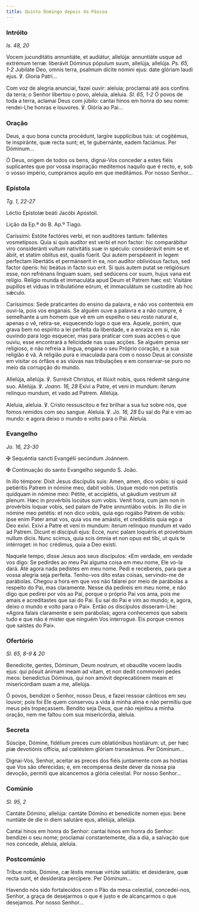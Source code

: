 ```yaml
---
title: Quinto Domingo depois da Páscoa
---
```


### Intróito

<em>Is. 48, 20</em>

<div class="side-by-side not-content">

Vocem jucunditátis annuntiáte, et audiátur, allelúja: annuntiáte usque ad extrémum terræ: liberávit Dóminus pópulum suum, allelúja, allelúja. <em>Ps. 65, 1-2</em> Jubiláte Deo, omnis terra, psalmum dícite nómini ejus: date glóriam laudi ejus. ℣. Gloria Patri...

Com voz de alegria anunciai, fazei ouvir: aleluia; proclamai até aos confins da terra; o Senhor libertou o povo, aleluia, aleluia. <em>Sl. 65, 1-2</em> Ó povos de toda a terra, aclamai Deus com júbilo: cantai hinos em honra do seu nome: rendei-Lhe honras e louvores. ℣. Glória ao Pai...

</div>

### Oração

<div class="side-by-side not-content">

Deus, a quo bona cuncta procédunt, largíre supplícibus tuis: ut cogitémus, te inspiránte, quæ recta sunt; et, te gubernánte, eadem faciámus. Per Dóminum...

Ó Deus, origem de todos os bens, dignai-Vos conceder a estes fiéis suplicantes que por vossa inspiração meditemos naquilo que é recto, e, sob o vosso império, cumpramos aquilo em que meditámos. Por nosso Senhor...

</div>

### Epístola

<em>Tg. 1, 22-27</em>

<div class="side-by-side not-content">

Léctio Epístolæ beáti Jacóbi Apóstoli.

Lição da Ep.ª do B. Ap.º Tiago.

Caríssimi: Estóte factóres verbi, et non auditóres tantum: falléntes vosmetípsos. Quia si quis audítor est verbi et non factor: hic comparábitur viro consideránti vultum nativitátis suæ in spéculo: considerávit enim se et ábiit, et statim oblítus est, qualis fúerit. Qui autem perspéxerit in legem perfectam libertátis et permánserit in ea, non audítor obliviósus factus, sed factor óperis: hic beátus in facto suo erit. Si quis autem putat se religiósum esse, non refrénans linguam suam, sed sedúcens cor suum, hujus vana est relígio. Relígio munda et immaculáta apud Deum et Patrem hæc est: Visitáre pupíllos et viduas in tribulatióne eórum, et immaculátum se custodíre ab hoc sǽculo.

Caríssimos: Sede praticantes do ensino da palavra, e não vos contenteis em ouvi-la, pois vos enganais. Se alguém ouve a palavra e a não cumpre, é semelhante a um homem que vê em um espelho o seu rosto natural e, apenas o vê, retira-se, esquecendo logo o que era. Aquele, porém, que grava bem no espírito a lei perfeita da liberdade, e a enraíza em si, não ouvindo para logo esquecer, mas para praticar com suas acções o que ouviu, esse encontrará a felicidade nas suas acções. Se alguém pensa ser religioso, e não refreia a língua, engana o seu Próprio coração, e a sua religião é vã. A religião pura e imaculada para com o nosso Deus ai consiste em visitar os órfãos e as viúvas nas tribulações e em conservar-se puro no meio da corrupção do mundo.

</div>

<div class="side-by-side not-content">

Allelúja, allelúja. ℣. Surréxit Christus, et illúxit nobis, quos rédemit sánguine suo. Allelúja. ℣. <em>Joann. 16, 28</em> Exívi a Patre, et veni in mundum: íterum relínquo mundum, et vado ad Patrem. Allelúja.

Aleluia, aleluia. ℣. Cristo ressuscitou e fez brilhar a sua luz sobre nós, que fomos remidos com seu sangue. Aleluia. ℣. <em>Jo. 16, 28</em> Eu saí do Pai e vim ao mundo: e agora deixo o mundo e volto para o Pai. Aleluia.

</div>

### Evangelho

<em>Jo. 16, 23-30</em>

<div class="side-by-side not-content">

<span class="cross text-red-500">✠</span> Sequéntia sancti Evangélii secúndum Joánnem.

<span class="cross text-red-500">✠</span> Continuação do santo Evangelho segundo S. João.

In illo témpore: Dixit Jesus discípulis suis: Amen, amen, dico vobis: si quid petiéritis Patrem in nómine meo, dabit vobis. Usque modo non petístis quidquam in nómine meo: Pétite, et accipiétis, ut gáudium vestrum sit plenum. Hæc in provérbiis locútus sum vobis. Venit hora, cum jam non in provérbiis loquar vobis, sed palam de Patre annuntiábo vobis. In illo die in nómine meo petétis: et non dico vobis, quia ego rogábo Patrem de vobis: ipse enim Pater amat vos, quia vos me amástis, et credidístis quia ego a Deo exívi. Exívi a Patre et veni in mundum: íterum relínquo mundum et vado ad Patrem. Dicunt ei discípuli ejus: Ecce, nunc palam loquéris et provérbium nullum dicis. Nunc scimus, quia scis ómnia et non opus est tibi, ut quis te intérroget: in hoc crédimus, quia a Deo exísti.

Naquele tempo, disse Jesus aos seus discípulos: «Em verdade, em verdade vos digo: Se pedirdes ao meu Pai alguma coisa em meu nome, Ele vo-la dará. Até agora nada pedistes em meu nome. Pedi e recebereis, para que a vossa alegria seja perfeita. Tenho-vos dito estas coisas, servindo-me de parábolas. Chegou a hora em que vos não falarei por meio de parábolas a respeito do Pai, mas claramente. Nesse dia pedireis em meu nome, e não digo que pedirei por vós ao Pai, porque o próprio Pai vos ama, pois me amais e acreditastes que saí do Pai. Eu saí do Pai e vim ao mundo; e, agora, deixo o mundo e volto para o Pai». Então os discípulos disseram-Lhe: «Agora falais claramente e sem parábolas; agora conhecemos que sabeis tudo e que não é mister que ninguém Vos interrogue. Eis porque cremos que saístes do Pai».

</div>

### Ofertório

<em>Sl. 65, 8-9 & 20</em>

<div class="side-by-side not-content">

Benedícite, gentes, Dóminum, Deum nostrum, et obaudíte vocem laudis ejus: qui pósuit ánimam meam ad vitam, et non dedit commovéri pedes meos: benedíctus Dóminus, qui non amóvit deprecatiónem meam et misericórdiam suam a me, allelúja.

Ó povos, bendizei o Senhor, nosso Deus, e fazei ressoar cânticos em seu louvor; pois foi Ele quem conservou a vida à minha alma e não permitiu que meus pés tropeçassem. Bendito seja Deus, que não rejeitou a minha oração, nem me faltou com sua misericórdia, aleluia.

</div>

### Secreta

<div class="side-by-side not-content">

Súscipe, Dómine, fidélium preces cum oblatiónibus hostiárum: ut, per hæc piæ devotiónis offícia, ad cœléstem glóriam transeámus. Per Dóminum...

Dignai-Vos, Senhor, aceitar as preces dos fiéis juntamente com as hóstias que Vos são oferecidas; e, em recompensa deste dever da nossa pia devoção, permiti que alcancemos a glória celestial. Por nosso Senhor...

</div>

### Comúnio

<em>Sl. 95, 2</em>

<div class="side-by-side not-content">

Cantáte Dómino, allelúja: cantáte Dómino et benedícite nomen ejus: bene nuntiáte de die in diem salutáre ejus, allelúja, allelúja.

Cantai hinos em honra do Senhor: cantai hinos em honra do Senhor: bendizei o seu nome; proclamai constantemente, dia a dia, a salvação que nos concede, aleluia, aleluia.

</div>

### Postcomúnio

<div class="side-by-side not-content">

Tríbue nobis, Dómine, cæ léstis mensæ virtúte satiátis: et desideráre, quæ recta sunt, et desideráta percípere. Per Dóminum...

Havendo nós sido fortalecidos com o Pão da mesa celestial, concedei-nos, Senhor, a graça de desejarmos o que é justo e de alcançarmos o que desejamos. Por nosso Senhor...

</div>
